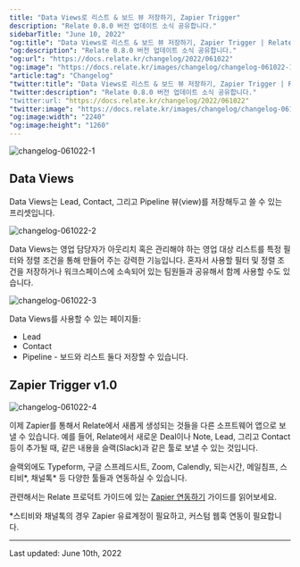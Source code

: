 ```yaml
---
title: "Data Views로 리스트 & 보드 뷰 저장하기, Zapier Trigger"
description: "Relate 0.8.0 버전 업데이트 소식 공유합니다."
sidebarTitle: "June 10, 2022"
"og:title": "Data Views로 리스트 & 보드 뷰 저장하기, Zapier Trigger | Relate Changelog"
"og:description": "Relate 0.8.0 버전 업데이트 소식 공유합니다."
"og:url": "https://docs.relate.kr/changelog/2022/061022"
"og:image": "https://docs.relate.kr/images/changelog/changelog-061022-1.png"
"article:tag": "Changelog"
"twitter:title": "Data Views로 리스트 & 보드 뷰 저장하기, Zapier Trigger | Relate Changelog"
"twitter:description": "Relate 0.8.0 버전 업데이트 소식 공유합니다."
"twitter:url: "https://docs.relate.kr/changelog/2022/061022"
"twitter:image": "https://docs.relate.kr/images/changelog/changelog-061022-1.png"
"og:image:width": "2240"
"og:image:height": "1260"
---
```


![changelog-061022-1](/images/changelog/changelog-061022-1.png)

## Data Views

Data Views는 Lead, Contact, 그리고 Pipeline 뷰(view)를 저장해두고 쓸 수 있는 프리셋입니다.

![changelog-061022-2](/images/changelog/changelog-061022-2.png)

Data Views는 영업 담당자가 아웃리치 혹은 관리해야 하는 영업 대상 리스트를 특정 필터와 정렬 조건을 통해 만들어 주는 강력한 기능입니다. 혼자서 사용할 필터 및 정렬 조건을 저장하거나 워크스페이스에 소속되어 있는 팀원들과 공유해서 함께 사용할 수도 있습니다.

![changelog-061022-3](/images/changelog/changelog-061022-3.png)

Data Views를 사용할 수 있는 페이지들:
- Lead
- Contact
- Pipeline - 보드와 리스트 둘다 저장할 수 있습니다.

## Zapier Trigger v1.0

![changelog-061022-4](/images/changelog/changelog-061022-4.png)

이제 Zapier를 통해서 Relate에서 새롭게 생성되는 것들을 다른 소프트웨어 앱으로 보낼 수 있습니다. 예를 들어, Relate에서 새로운 Deal이나 Note, Lead, 그리고 Contact 등이 추가될 때, 같은 내용을 슬랙(Slack)과 같은 툴로 보낼 수 있는 것입니다.

슬랙외에도 Typeform, 구글 스프레드시트, Zoom, Calendly, 되는시간, 메일침프, 스티비*, 채널톡* 등 다양한 툴들과 연동하실 수 있습니다.

관련해서는 Relate 프로덕트 가이드에 있는 [Zapier 연동하기](https://docs.relate.kr/setup/zapier) 가이드를 읽어보세요.

*스티비와 채널톡의 경우 Zapier 유료계정이 필요하고, 커스텀 웹훅 연동이 필요합니다.

---

Last updated: June 10th, 2022
